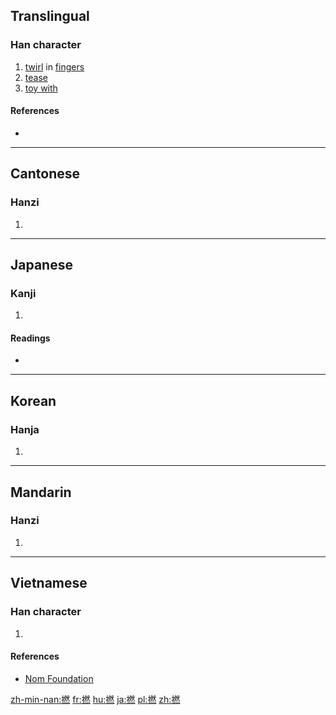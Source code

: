 {{also|拈}}
==Translingual==

===Han character===
{{Han char|rn=64|rad=手|as=12|sn=15|four=53033|canj=QBKF|ids=⿰扌然}}

# [[twirl]] in [[finger]]s
# [[tease]]
# [[toy with]]

====References====
* {{Han ref|kx=0454.230|dkj=12713|dj=0804.030|hdz=31961.050|uh=649A|ud=25754|bh=BCBF|bd=48319}}

----

==Cantonese==

===Hanzi===
{{yue-hanzi|jyut=[[nan2]], [[nin2]]|y=nan2, nin2}}

# {{defn|lang=yue|sort=手12}}

----

==Japanese==

===Kanji===
{{ja-kanji|grade=|rs=手12}}

# {{defn|lang=ja|sort=手12}}

====Readings====
* {{ja-readings|on=[[ねん]] (nen)|kun=[[ひねる]] (hineru), [[よる]] (yoru), [[より]] (yori)}}

----

==Korean==

===Hanja===
{{ko-hanja|hangeul=[[년]], [[연]]|eumhun=|rv=nyeon, yeon|mr=nyŏn, yŏn|y=nyen, yen}}

# {{defn|lang=ko|sort=手12}}

----

==Mandarin==

===Hanzi===
{{cmn-hanzi|pin=[[niǎn]] ([[nian3]])|wg=nien<sup>3</sup>}}

# {{defn|lang=cmn|sort=手12}}

----

==Vietnamese==

===Han character===
{{vi-readings|rs=手12| hanviet = niệm}}

# {{defn|lang=vi|sort=手12}}

====References====
*[http://nomfoundation.org/common/nom_details.php?codepoint=649a Nom Foundation]

[[zh-min-nan:撚]]
[[fr:撚]]
[[hu:撚]]
[[ja:撚]]
[[pl:撚]]
[[zh:撚]]